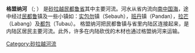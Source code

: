 '''格盟纳河''' （{{lang-ms|Sungai Kemena}}; {{lang-en|Kemena River}}） 是[[砂拉越|砂拉越]][[民都鲁省|民都鲁省]]其中主要河流。河水从省内流向[[南中国海|南中国海]]，途中经过[[民都鲁|民都鲁]]镇及一些小镇如：[[实包勿|实包勿]]镇（Sebauh），[[班丹|班丹]]镇（Pandan），[[拉芒|拉芒]]（Labang）及[[都包|都包]]（Tubau）。 格盟纳河把民都鲁镇与省里内陆区连接起来，是内陆区居民主要河流。此外，许多在内陆砍伐的木材也通过格盟纳河来运输。

{{砂拉越小作品}}

[[Category:砂拉越河流|Category:砂拉越河流]]
